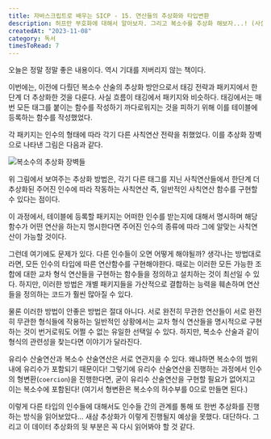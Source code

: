 ```yaml
---
title: 자바스크립트로 배우는 SICP - 15. 연산들의 추상화와 타입변환
description: 허프만 부호화에 대해서 알아보자. 그리고 복소수를 추상화 해보자...! (사실 별개의 주제인데 겹쳤다는..?)
createdAt: "2023-11-08"
category: 독서
timesToRead: 7
---
```


오늘은 정말 정말 좋은 내용이다. 역시 기대를 저버리지 않는 책이다.

이번에는, 이전에 다뤘던 복소수 산술의 추상화 방안으로서 태깅 전략과 패키지에서 한단계 더 추상화한 것을 다룬다. 사실 흐름이 태깅에서 패키지와 비슷하다. 태깅에서는 매번 모든 태그를 붙이는 함수를 작성하기 까다로워지는 것을 피하기 위해 이를 테이블에 등록하는 함수를 작성했었다.

각 패키지는 인수의 형태에 따라 각기 다른 사칙연산 전략을 취했었다. 이를 추상화 장벽으로 나타낸 그림은 다음과 같다.

![복소수의 추상화 장벽들](https://sicp.sourceacademy.org/img_javascript/ch2-Z-G-64.svg)

위 그림에서 보여주는 추상화 방법은, 각기 다른 태그를 지닌 사칙연산들에서 한단계 더 추상화된 주어진 인수에 따라 작동하는 사칙연산 즉, 일반적인 사칙연산 함수를 구현할 수 있다는 점이다.

이 과정에서, 테이블에 등록할 패키지는 어떠한 인수를 받는지에 대해서 명시하며 해당 함수가 어떤 연산을 하는지 명시한다면 주어진 인수의 종류에 따라 그에 알맞는 사칙연산이 가능할 것이다.

그런데 여기에도 문제가 있다. 다른 인수들이 오면 어떻게 해야될까? 생각나는 방법대로라면, 모든 인수의 타입에 따른 연산함수를 구현해야한다. 때로는 이러한 모든 가능한 조합에 대한 교차 형식 연산들을 구현하는 함수들을 정의하고 설치하는 것이 최선일 수 있다. 하지만, 이러한 방법은 개별 패키지들을 가산적으로 결합하는 능력을 훼손하며 연산들을 정의하는 코드가 훨씬 많아질 수 있다.

물론 이러한 방법이 안좋은 방법은 절대 아니다. 서로 완전히 무관한 연산들이 서로 완전히 무관한 형식들에 작용하는 일반적인 상황에서는 교차 형식 연산들을 명시적으로 구현하는 것이 번거로워도 어쩔 수 없는 유일한 선택일 수 있다. 하지만, 복소수 산술과 같이 형식의 관련성을 찾는다면 이야기가 달라진다.

유리수 산술연산과 복소수 산술연산은 서로 연관지을 수 있다. 왜냐하면 복소수의 범위 내에 유리수가 포함되기 때문이다! 그렇기에 유리수 산술연산을 진행하는 과정에서 인수의 형변환(`coercion`)을 진행한다면, 굳이 유리수 산술연산을 구현할 필요가 없어지고 이는 복소수에 포함된다! (여기서 형변환은 복소수의 허수부를 0으로 만들면 된다.)

이렇게 다른 타입의 인수들에 대해서도 인수들 간의 관계를 통해 또 한번 추상화를 진행하는 방식을 읽어보았다… 새삼 추상화가 이렇게 진행될지 예상을 못했다. 대단하다. 그리고 이 데이터 추상화의 뒷 부분은 꼭 다시 읽어봐야 할 것 같다.